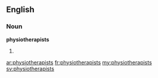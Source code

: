 ==English==

===Noun===
'''physiotherapists'''

# {{plural of|[[physiotherapist]]}}

[[ar:physiotherapists]]
[[fr:physiotherapists]]
[[my:physiotherapists]]
[[sv:physiotherapists]]